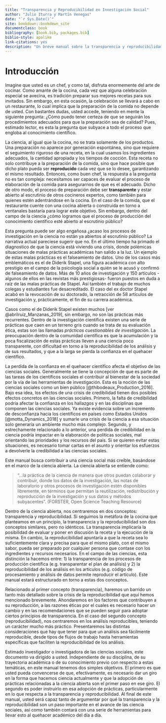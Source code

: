 ```yaml
---
title: "Transparencia y Reproducibilidad en Investigación Social"
author: "Julio Iturra y Martín Venegas"
date: "`r Sys.Date()`"
site: bookdown::bookdown_site
documentclass: book
bibliography: [book.bib, packages.bib]
biblio-style: apalike
link-citations: yes
description: "Un breve manual sobre la transparencia y reproducibilidad en las ciencias sociales."
---
```


# Introducción {#intro}

Imagine que usted es un chef, y como tal, disfruta enormemente del arte de cocinar. Como amante de la cocina, cada vez que alguna celebración especial se avecina, es tradición preparar sus mejores recetas para sus invitados. Sin embargo, en esta ocasión, la celebración se llevará a cabo en un restaurante, lo cual implica que la preparación de la comida no depende de usted. Con bastantes dudas, usted accede, teniendo en mente la siguiente pregunta: ¿Cómo puedo tener certeza de que se seguirán los procedimientos adecuados para que la preparación sea de calidad? Pues, estimado lector, es esta la pregunta que subyace a todo el proceso que engloba al conocimiento científico.

La ciencia, al igual que la cocina, no se trata solamente de los productos. Una preparación no aparece por generación espontánea, sino que requiere el seguimiento riguroso de una receta, en la cual usamos los ingredientes adecuados, la cantidad apropiada y los tiempos de cocción. Esta receta no solo contribuye a la preparación de la comida, sino que hace posible que dicho plato pueda ser **reproducido** cada vez que se lo desee, garantizando el mismo resultado. Entonces, como buen chef, la respuesta a la pregunta no es tan compleja: necesitamos ser capaces de evaluar el proceso de elaboración de la comida para asegurarnos de que es el adecuado. Dicho de otro modo, el proceso de preparación debe ser **transparente** y estar abierto al escrutinio de otros cocineros expertos, como también para quienes estén adentrándose en la cocina. En el caso de la comida, que el restaurante cuente con una cocina abierta o construida en torno a ventanales bastaría para lograr este objetivo. Sin embargo, dentro del campo de la ciencia ¿cómo logramos que el proceso de producción del conocimiento científico esté abierto al escrutinio público?

Esta pregunta puede ser algo engañosa ¿acaso los procesos de investigación en la ciencia no están ya abiertos al escrutinio público? La narrativa actual pareciese sugerir que no. En el último tiempo ha primado el diagnostico de que la ciencia está viviendo una crisis, donde polémicas situaciones de malas prácticas académicas han salido a la luz. Un ejemplo de estas malas prácticas es el falseamiento de datos. Uno de los casos más emblemáticos es el de Diderik Stapel, una figura académica con alto prestigio en el campo de la psicología social a quién se le acusó y confirmó de falseamiento de datos. Más de 10 años de investigación y 150 artículos -algunos de ellos en las revistas más prestigiosas- fueron puestos en duda a raíz de las malas prácticas de Stapel. Así también el trabajo de muchos colegas y estudiantes fue desacreditado. El caso del ex doctor Stapel acabó en la revocación de su doctorado, la retracción de 58 artículos de investigación y, prácticamente, el fin de su carrera académica.

Casos como el de Diderik Stapel existen muchos [ver @abrilruiz_Manzanas_2019], sin embargo, no son las prácticas más recurrentes. Dentro de la investigación científica existen una serie de prácticas que caen en un terreno gris cuando se trata de su evaluación ética, estas son las llamadas _prácticas cuestionables de investigación_. La preocupación dentro de la comunidad científica es que la acumulación y la poca fiscalización de estas prácticas lleven a una ciencia poco transparente, con dificultad en torno a la reproducibilidad de los análisis y de sus resultados, y que a la larga se pierda la confianza en el quehacer científico.

La perdida de la confianza en el quehacer científico afecta el objetivo de las ciencias sociales. Generalmente se tiene la concepción de que es parte de las tareas de los científicos sociales el contribuir al bienestar de la sociedad por la vía de las herramientas de investigación. Esta es la noción de las ciencias sociales como un bien público [@thibodeaux_Production_2016]. Bajo esa idea, los efectos de una crisis de credibilidad tienen dos posibles efectos concretos en las ciencias sociales. Primero, la falta de credibilidad podría afectar la confianza en los hallazgos y en las disciplinas que componen las ciencias sociales. Ya existe evidencia sobre un incremento de desconfianza hacia los científicos en países como Estados Unidos [@motta_Dynamics_2018] y sumarle una crisis de la ciencia a esa situación solo generaría un ambiente mucho más complejo. Segundo, y estrechamente relacionado a lo anterior, una perdida de credibilidad en la ciencia podría impactar en la elaboración de políticas sociales, mal orientando las prioridades y los recursos del país. Si se quieren evitar estas situaciones, es necesario tomar cartas en el asunto y orientar los esfuerzos a devolverle la credibilidad a las ciencias sociales.

Este manual busca contribuir a una ciencia social más creíble, basándose en el marco de la ciencia abierta. La ciencia abierta se entiende como:

> "...la práctica de la ciencia de manera que otros puedan colaborar y contribuir, donde los datos de la investigación, las notas de laboratorio y otros procesos de investigación estén disponibles libremente, en términos que permitan la reutilización, redistribución y reproducción de la investigación y sus datos y métodos subyacentes". (FORSTER, Open Science Teaching Resource)

Dentro de la ciencia abierta, nos centraremos en dos conceptos: transparencia y reproducibilidad. Si seguimos la metáfora de la cocina que planteamos en un principio, la transparencia y la reproducibilidad son dos conceptos similares, pero no idénticos. La transparencia implicaría la posibilidad de evaluar y poner en discusión la receta y la ejecución de la misma. En cambio, la reproducibilidad apuntaría a que la receta sea lo suficientemente clara y precisa para que el mismo plato, con el mismo sabor, pueda ser preparado por cualquier persona que contase con los ingredientes y recursos necesarios. En el campo de las ciencias, esta distinción la hacemos entre: 1) la transparencia de los procesos de producción científica (e.g. transparentar el plan de análisis) y 2) la reproducibilidad de los análisis en los artículos (e.g. código de procesamiento y análisis de datos permite reproducir el artículo). Este manual estará estructurado en torno a estas dos conceptos.

Relacionado al primer concepto (transparencia), haremos un barrido un tanto más detallado sobre la crisis de la reproducibilidad que aquí hemos mencionado brevemente. Ahondaremos en los factores que contribuyen a su reproducción, a las razones éticas por el cuales es necesario hacer un cambio y en las recomendaciones que se pueden seguir para adoptar ciertos principios de transparencia. En el caso del segundo concepto (reproducibilidad), nos centraremos en los análisis reproducibles, teniendo un carácter mucho más práctico. Presentaremos las distintas consideraciones que hay que tener para que un análisis sea fácilmente reproducible, desde tipos de flujos de trabajo hasta herramientas específicas que faciliten la reproducibilidad de los análisis.

Estimado investigador o investigadora de las ciencias sociales, este documento va dirigido a usted. Independiente de su disciplina, de su trayectoria académica o de su conocimiento previo con respecto a estas temáticas, en este manual tenemos dos simples objetivos. El primero es que usted pueda convencerse de que, efectivamente, es necesario dar un giro en la forma que hacemos ciencia actualmente y que la adopción de prácticas relacionadas a la ciencia abierta son el primer paso en ese giro. El segundo es poder instruirlo en esa adopción de prácticas, particularmente en lo que respecta a la transparencia y reproducibilidad. Al final de este manual, usted será capaz tanto de argumentar por qué la transparencia y la reproducibilidad son un paso importante en el avance de las ciencia sociales, así como también contará con una serie de herramientas para llevar esto al quehacer académico del día a día.

